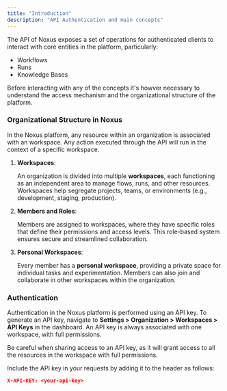 ```yaml
---
title: "Introduction"
description: "API Authentication and main concepts"
---
```


The API of Noxus exposes a set of operations for authenticated clients to interact with core entities in the platform, particularly:

- Workflows
- Runs
- Knowledge Bases

Before interacting with any of the concepts it's howver necessary to understand the access mechanism and the organizational structure of the platform.

### Organizational Structure in Noxus

In the Noxus platform, any resource within an organization is associated with an workspace. Any action executed through the API will run in the context of a specific workspace.

1. **Workspaces**:

   An organization is divided into multiple **workspaces**, each functioning as an independent area to manage flows, runs, and other resources. Workspaces help segregate projects, teams, or environments (e.g., development, staging, production).

2. **Members and Roles**:

   Members are assigned to workspaces, where they have specific roles that define their permissions and access levels. This role-based system ensures secure and streamlined collaboration.

3. **Personal Workspaces**:

   Every member has a **personal workspace**, providing a private space for individual tasks and experimentation. Members can also join and collaborate in other workspaces within the organization.

### Authentication

Authentication in the Noxus platform is performed using an API key. To generate an API key, navigate to **Settings > Organization > Workspaces > API Keys** in the dashboard. An API key is always associated with one workspace, with full permissions.

<Note>
  Be careful when sharing access to an API key, as it will grant access to all
  the resources in the workspace with full permissions.
</Note>

Include the API key in your requests by adding it to the header as follows:

```json
X-API-KEY: <your-api-key>
```
